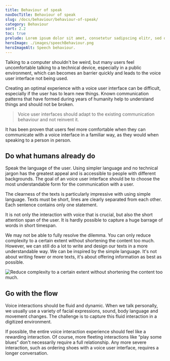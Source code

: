 ```yaml
---
title: Behaviour of speak
navDocTitle: Behaviour of speak
slug: /docs/behaviour/behaviour-of-speak/
category: Behaviour
sort: 2.2
toc: true
prelude: Lorem ipsum dolor sit amet, consetetur sadipscing elitr, sed diam nonumy eirmod tempor invidunt ut labore et dolore magna aliquyam erat, sed diam voluptua. At vero eos et accusam et justo duo dolores et ea rebum. Stet clita kasd gubergren, no sea takimata sanctus est Lorem ipsum dolor sit amet.
heroImage: ./images/speechBehaviour.png
heroImageAlt: Speech behaviour.
---
```


Talking to a computer shouldn't be weird, but many users feel uncomfortable talking to a technical device, especially in a public environment, which can becomes an barrier quickly and leads to the voice user interface not being used.

Creating an optimal experience with a voice user interface can be difficult, especially if the user has to learn new things. Known communication patterns that have formed during years of humanity help to understand things and should not be broken. 

> Voice user interfaces should adapt to the existing communication behaviour and not reinvent it.

It has been proven that users feel more comfortable when they can communicate with a voice interface in a familiar way, as they would when speaking to a person in person.

## Do what humans already do

Speak the language of the user. Using simpler language and no technical jargon has the greatest appeal and is accessible to people with different backgrounds. The goal of an voice user interface should be to choose the most understandable form for the communication with a user. 

The clearness of the texts is particularly impressive with using simple language. Texts must be short, lines are clearly separated from each other. Each sentence contains only one statement.

It is not only the interaction with voice that is crucial, but also the short attention span of the user. It is hardly possible to capture a huge barrage of words in short timespan.

We may not be able to fully resolve the dilemma. You can only reduce complexity to a certain extent without shortening the content too much. However, we can still do a lot to write and design our texts in a more understandable way. We can be inspired by the simple language. It's not about writing fewer or more texts, it's about offering information as best as possible.

![Reduce complexity to a certain extent without shortening the content too much.](/images/doWhatHumansAlreadyDo.png)

## Go with the flow

Voice interactions should be fluid and dynamic. When we talk personally, we usually use a variety of facial expressions, sound, body language and movement changes. The challenge is to capture this fluid interaction in a digitized environment.

If possible, the entire voice interaction experience should feel like a rewarding interaction. Of course, more fleeting interactions like “play some blues” don't necessarily require a full relationship. Any more severe interaction, such as ordering shoes with a voice user interface, requires a longer conversation.
